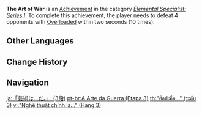 {{Achievement Infobox
|title        = The Art of War
|id           = 82033
|order id     = 2033
|category     = Elemental Specialist: Series I
|description  = Defeat 4 opponents with [[Overloaded]] within 2s (×10).
|requirements = 
|primogems    = 20
|tracking     = Tracks the number of times the player defeated 4 opponents in this way.
|topic        = 
|set          = The Art of War
|tier         = 3
|tiers_total  = 3
}}
'''The Art of War''' is an [[Achievement]] in the category ''[[Elemental Specialist: Series I]]''. To complete this achievement, the player needs to defeat 4 opponents with [[Overloaded]] within two seconds (10 times).
<!--
==Trivia==

==Video Guides==
{{EVT
|video1   = 
|caption1 = 
}}
-->
==Other Languages==
{{Transclude|The Art of War|Other Languages}}

==Change History==
{{Change History|1.0}}
<!--
==References==
{{Reflist}}
-->
==Navigation==
{{Achievement Navbox}}

[[ja:「芸術は…だ。」 (3段)]]
[[pt-br:A Arte da Guerra (Etapa 3)]]
[[th:"ศิลปะคือ..." (ระดับ 3)]]
[[vi:"Nghệ thuật chính là..." (Hạng 3)]]